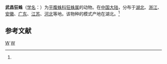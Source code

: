 {{Speciesbox
| taxon = Zelotes wuchangensis
| binomial_authority = (Schenkel, 1963)<ref name='id14427'>{{cite web| url =http://www.bioinfo.cn/db05/BjdwSpecies.php?action=view&id=14427| title =武昌狂蛛| work =《中国动物物种编目数据库》| publisher =中国科学院微生物研究所| author =中国科学院动物研究所| accessdate =2009-04-28| deadurl =yes| archiveurl =https://web.archive.org/web/20160305040654/http://www.bioinfo.cn/db05/BjdwSpecies.php?action=view&id=14427| archivedate =2016-03-05}}</ref>
}}

'''武昌狂蛛'''（[[学名|学名]]：{{lang|la|''Zelotes wuchangensis''}}）为[[平腹蛛科|平腹蛛科]][[狂蛛属|狂蛛属]]的动物。在[[中国大陆|中国大陆]]，分布于[[湖北|湖北]]、[[浙江|浙江]]、[[安徽|安徽]]、[[广东|广东]]、[[江苏|江苏]]、[[河北|河北]]等地。该物种的模式产地在湖北。<ref name='id14427'/>

== 参考文献 ==
{{reflist}}

{{taxonbar}}
[[Category:_1963年描述的动物|W]]
[[Category:狂蛛属|W]]